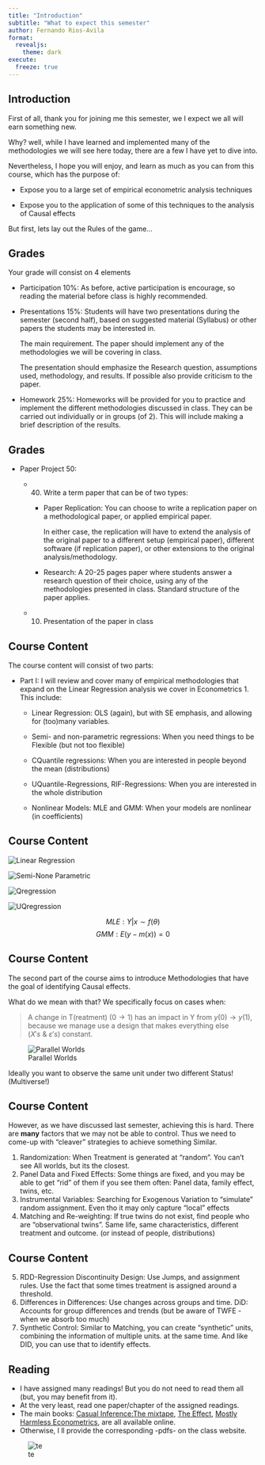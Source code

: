 ```yaml
---
title: "Introduction"
subtitle: "What to expect this semester"
author: Fernando Rios-Avila
format:
  revealjs: 
    theme: dark
execute:
  freeze: true    
---
```


## Introduction {.smaller}

First of all, thank you for joining me this semester, we I expect we all will earn something new.

Why? well, while I have learned and implemented many of the methodologies we will see here today, there are a few I have yet to dive into.

Nevertheless, I hope you will enjoy, and learn as much as you can from this course, which has the purpose of:

-   Expose you to a large set of empirical econometric analysis techniques

-   Expose you to the application of some of this techniques to the analysis of Causal effects

But first, lets lay out the Rules of the game...

## Grades {.smaller}

Your grade will consist on 4 elements

-   Participation 10%: As before, active participation is encourage, so reading the material before class is highly recommended.

-   Presentations 15%: Students will have two presentations during the semester (second half), based on suggested material (Syllabus) or other papers the students may be interested in.

    The main requirement. The paper should implement any of the methodologies we will be covering in class.

    The presentation should emphasize the Research question, assumptions used, methodology, and results. If possible also provide criticism to the paper.

-   Homework 25%: Homeworks will be provided for you to practice and implement the different methodologies discussed in class. They can be carried out individually or in groups (of 2). This will include making a brief description of the results.

## Grades {.smaller}

-   Paper Project 50:

    -   (40) Write a term paper that can be of two types:

        -   Paper Replication: You can choose to write a replication paper on a methodological paper, or applied empirical paper.

            In either case, the replication will have to extend the analysis of the original paper to a different setup (empirical paper), different software (if replication paper), or other extensions to the original analysis/methodology.

        -   Research: A 20-25 pages paper where students answer a research question of their choice, using any of the methodologies presented in class. Standard structure of the paper applies.

    -   (10) Presentation of the paper in class

## Course Content {.smaller}

The course content will consist of two parts:

-   Part I: I will review and cover many of empirical methodologies that expand on the Linear Regression analysis we cover in Econometrics 1. This include:

    -   Linear Regression: OLS (again), but with SE emphasis, and allowing for (too)many variables.

    -   Semi- and non-parametric regressions: When you need things to be Flexible (but not too flexible)

    -   CQuantile regressions: When you are interested in people beyond the mean (distributions)

    -   UQuantile-Regressions, RIF-Regressions: When you are interested in the whole distribution

    -   Nonlinear Models: MLE and GMM: When your models are nonlinear (in coefficients)

## Course Content {.scrollable}

<img src="resources\\ols.png" alt="Linear Regression"/>

<img src="resources\\snp.png" alt="Semi-None Parametric"/>

<img src="resources\\qreg.png" alt="Qregression"/>

<img src="resources\\uqr.png" alt="UQregression"/>

$$MLE: Y|x \sim f(\theta)$$ $$GMM: E(y-m(x))= 0$$

## Course Content {.smaller}

The second part of the course aims to introduce Methodologies that have the goal of identifying Causal effects.

What do we mean with that? We specifically focus on cases when:

> A change in T(reatment) ($0 \rightarrow 1$) has an impact in Y from $y(0) \rightarrow y(1)$, because we manage use a design that makes everything else ($X's \ \& \ \varepsilon's$) constant.

![Parallel Worlds](resources/parallel.jpg)

Ideally you want to observe the same unit under two different Status! (Multiverse!)

## Course Content {.smaller}

However, as we have discussed last semester, achieving this is hard. There are **many** factors that we may not be able to control. Thus we need to come-up with "cleaver" strategies to achieve something Similar.

1.  Randomization: When Treatment is generated at "random". You can't see All worlds, but its the closest.
2.  Panel Data and Fixed Effects: Some things are fixed, and you may be able to get "rid" of them if you see them often: Panel data, family effect, twins, etc.
3.  Instrumental Variables: Searching for Exogenous Variation to "simulate" random assignment. Even tho it may only capture "local" effects
4.  Matching and Re-weighting: If true twins do not exist, find people who are "observational twins". Same life, same characteristics, different treatment and outcome. (or instead of people, distributions)

## Course Content {.smaller}

5.  RDD-Regression Discontinuity Design: Use Jumps, and assignment rules. Use the fact that some times treatment is assigned around a threshold.
6.  Differences in Differences: Use changes across groups and time. DiD: Accounts for group differences and trends (but be aware of TWFE - when we absorb too much)
7.  Synthetic Control: Similar to Matching, you can create "synthetic" units, combining the information of multiple units. at the same time. And like DID, you can use that to identify effects.

## Reading {.smaller}

-   I have assigned many readings! But you do not need to read them all (but, you may benefit from it).
-   At the very least, read one paper/chapter of the assigned readings.
-   The main books: [Casual Inference:The mixtape](https://mixtape.scunning.com/), [The Effect](https://theeffectbook.net/), [Mostly Harmless Econometrics](https://www-jstor-org.ezprox.bard.edu/stable/j.ctvcm4j72), are all available online.
-   Otherwise, I ll provide the corresponding -pdfs- on the class website.

![te](resources/the_effect.jpg)
